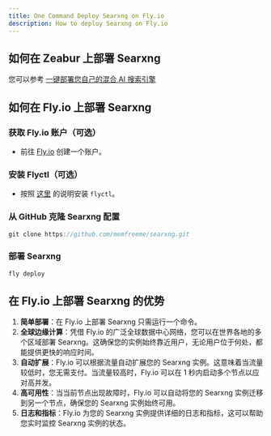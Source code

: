 ```yaml
---
title: One Command Deploy Searxng on Fly.io
description: How to deploy Searxng on Fly.io
---
```


## 如何在 Zeabur 上部署 Searxng

您可以参考 [一键部署您自己的混合 AI 搜索引擎](/docs/one-click-deploy-ai-search)

## 如何在 Fly.io 上部署 Searxng

<Steps>

### 获取 Fly.io 账户（可选）

-   前往 [Fly.io](https://fly.io) 创建一个账户。

### 安装 Flyctl（可选）

-   按照 [这里](https://fly.io/docs/flyctl/install/) 的说明安装 `flyctl`。

### 从 GitHub 克隆 Searxng 配置

```js
git clone https://github.com/memfreeme/searxng.git
```

### 部署 Searxng

```js
fly deploy
```

</Steps>

## 在 Fly.io 上部署 Searxng 的优势

1. **简单部署**：在 Fly.io 上部署 Searxng 只需运行一个命令。
2. **全球边缘计算**：凭借 Fly.io 的广泛全球数据中心网络，您可以在世界各地的多个区域部署 Searxng。这确保您的实例始终靠近用户，无论用户位于何处，都能提供更快的响应时间。
3. **自动扩展**：Fly.io 可以根据流量自动扩展您的 Searxng 实例。这意味着当流量较低时，您无需支付。当流量较高时，Fly.io 可以在 1 秒内启动多个节点以应对高并发。
4. **高可用性**：当当前节点出现故障时，Fly.io 可以自动将您的 Searxng 实例迁移到另一个节点，确保您的 Searxng 实例始终可用。
5. **日志和指标**：Fly.io 为您的 Searxng 实例提供详细的日志和指标，这可以帮助您实时监控 Searxng 实例的状态。

